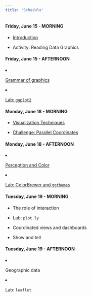 ```yaml
---
title: 'Schedule'
---
```


<div class="past"></div>

<div class="row">
  <div class="col-md-4">
#### Friday, June 15 - MORNING
- [Introduction](lectures/01-visualization-intro.pdf)
- Activity: Reading Data Graphics
  </div>
    <div class="col-md-4">
#### Friday, June 15 - AFTERNOON
- [Grammar of graphics](lectures/02-ggplot2-crash-course.pdf)
- [Lab: `ggplot2`](lab-ggplot2.html)
  </div>
</div>

<div class="row">
  <div class="col-md-4">
#### Monday, June 18 - MORNING
- [Visualization Techniques](lectures/03-vis-techniques.pdf)
- [Challenge: Parallel Coordinates](demo-vis-techniques.html)
  </div>
    <div class="col-md-4">
#### Monday, June 18 - AFTERNOON
- [Perception and Color](lectures/04-perception-color.pdf)
- [Lab: ColorBrewer and `ggthemes`](lab-colorbrewer-ggthemes.html)
  </div>
</div>

<div class="row">
  <div class="col-md-4">
#### Tuesday, June 19 - MORNING
- The role of interaction
- Lab: `plot.ly`
- Coordinated views and dashboards
- Show and tell
  </div>
    <div class="col-md-4">
#### Tuesday, June 19 - AFTERNOON
- Geographic data
- Lab: `leaflet`
  </div>
</div>




